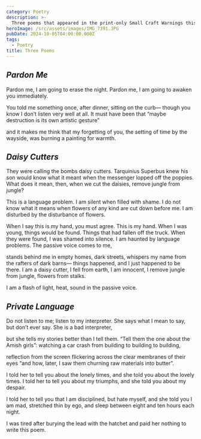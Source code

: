 ```yaml
---
category: Poetry
description: >-
  Three poems that appeared in the print-only Small Craft Warnings this spring.
heroImage: /src/assets/images/IMG_7391.JPG
pubDate: 2024-10-05T04:00:00.000Z
tags:
  - Poetry
title: Three Poems
---
```


<h2>
	<em>Pardon Me</em>
</h2>

<p>Pardon me, I am going to erase the night. Pardon me, I am going to awaken you immediately.</p>

<p>
	You told me something once, after dinner, sitting on the curb— though you know I don’t listen very
	well at all. It must have been that “maybe destruction is its own artistic gesture”
</p>

<p>
	and it makes me think that my forgetting of you, the setting of time by the wayside, was burning a
	painting for warmth.
</p>

<h2>
	<em>Daisy Cutters</em>
</h2>

<p>
	They were calling the bombs daisy cutters. Tarquinius Superbus knew his son would know what it
	meant when the messenger lopped off the poppies. What does it mean, then, when we cut the daisies,
	remove jungle from jungle?
</p>

<p>
	This is a language problem. I am silent when filled with shame. I do not know what it means when
	flowers of any kind are cut down before me. I am disturbed by the disturbance of flowers.
</p>

<p>
	When I say this is my hand, you must agree. This is my hand. When I was young, things would be
	found. Things that had fallen off the truck. When they were found, I was shamed into silence. I am
	haunted by language problems. The passive voice comes to me,
</p>

<p>
	stands behind me in empty homes, dark streets, whispers my name from the rafters of dark barns—
	things happened, and I just happened to be there. I am a daisy cutter, I fell from earth, I am
	innocent, I remove jungle from jungle, flowers from stalks.
</p>

<p>I am a flash of light, heat, sound in the passive voice.</p>

<h2>
	<em>Private Language</em>
</h2>

<p>
	Do not listen to me; listen to my interpreter. She says what I mean to say, but don’t ever say.
	She is a bad interpreter,
</p>

<p>
	but she tells my stories better than I tell them. “Tell them the one about the Amish girls”:
	watching a car crash from building to building to building,
</p>

<p>
	reflection from the screen flickering across the clear membranes of their eyes “and how, later, I
	saw them churning raw materials into butter”.
</p>

<p>
	I told her to tell you about the lonely times, and she told you about the lovely times. I told her
	to tell you about my triumphs, and she told you about my despair.
</p>

<p>
	I told her to tell you that I am disciplined, but hate myself, and she told you I am mad,
	stretched thin by ego, and sleep between eight and ten hours each night.
</p>

<p>I was tired after burying the lead with the hatchet and paid her nothing to write this poem.</p>
